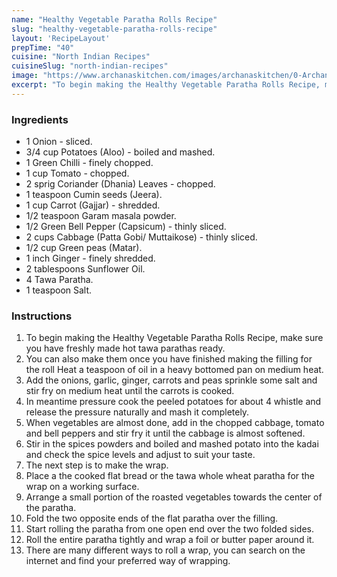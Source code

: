 ---
name: "Healthy Vegetable Paratha Rolls Recipe"
slug: "healthy-vegetable-paratha-rolls-recipe"
layout: 'RecipeLayout'
prepTime: "40"
cuisine: "North Indian Recipes"
cuisineSlug: "north-indian-recipes"
image: "https://www.archanaskitchen.com/images/archanaskitchen/0-Archanas-Kitchen-Recipes/2017/8-Feb/vegetable_frankie_roll-1.jpg"
excerpt: "To begin making the Healthy Vegetable Paratha Rolls Recipe, make sure you have freshly made hot tawa parathas ready"
---

### Ingredients

- 1 Onion - sliced.
- 3/4 cup Potatoes (Aloo) - boiled and mashed.
- 1 Green Chilli - finely chopped.
- 1 cup Tomato - chopped.
- 2 sprig Coriander (Dhania) Leaves - chopped.
- 1 teaspoon Cumin seeds (Jeera).
- 1 cup Carrot (Gajjar) - shredded.
- 1/2 teaspoon Garam masala powder.
- 1/2 Green Bell Pepper (Capsicum) - thinly sliced.
- 2 cups Cabbage (Patta Gobi/ Muttaikose) - thinly sliced.
- 1/2 cup Green peas (Matar).
- 1 inch Ginger - finely shredded.
- 2 tablespoons Sunflower Oil.
- 4 Tawa Paratha.
- 1 teaspoon Salt.

### Instructions

1. To begin making the Healthy Vegetable Paratha Rolls Recipe, make sure you have freshly made hot tawa parathas ready.
1. You can also make them once you have finished making the filling for the roll Heat a teaspoon of oil in a heavy bottomed pan on medium heat.
1. Add the onions, garlic, ginger, carrots and peas sprinkle some salt and stir fry on medium heat until the carrots is cooked.
1. In meantime pressure cook the peeled potatoes for about 4 whistle and release the pressure naturally and mash it completely.
1. When vegetables are almost done, add in the chopped cabbage, tomato and bell peppers and stir fry it until the cabbage is almost softened.
1. Stir in the spices powders and boiled and mashed potato into the kadai and check the spice levels and adjust to suit your taste.
1. The next step is to make the wrap.
1. Place a the cooked flat bread or the tawa whole wheat paratha for the wrap on a working surface.
1. Arrange a small portion of the roasted vegetables towards the center of the paratha.
1. Fold the two opposite ends of the flat paratha over the filling.
1. Start rolling the paratha from one open end over the two folded sides.
1. Roll the entire paratha tightly and wrap a foil or butter paper around it.
1. There are many different ways to roll a wrap, you can search on the internet and find your preferred way of wrapping.
